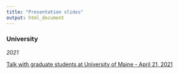 ```yaml
---
title: "Presentation slides"
output: html_document
---
```


### University

*2021*

<a href="https://Bai-Li-NOAA/Presentations/slides_20210421_umaine.html">Talk with graduate students at University of Maine - April 21, 2021</a>
